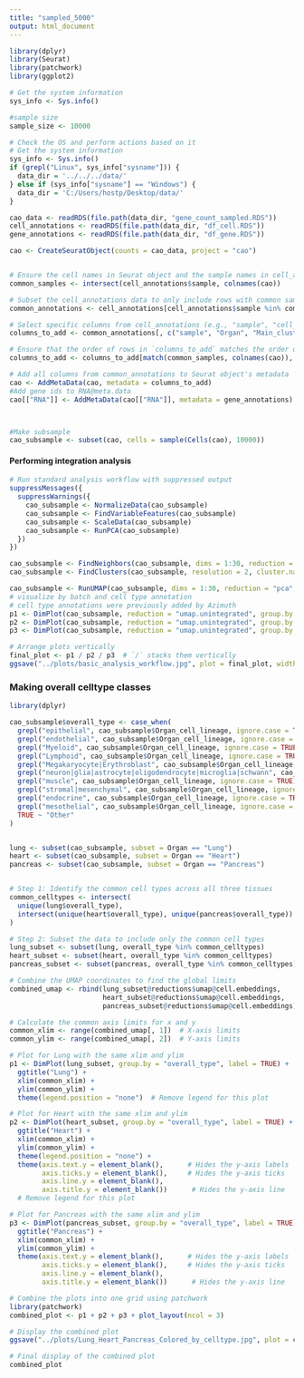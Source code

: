 ---
title: "sampled_5000"
output: html_document
---

```{r}
library(dplyr)
library(Seurat)
library(patchwork)
library(ggplot2)

# Get the system information
sys_info <- Sys.info()

#sample size
sample_size <- 10000

# Check the OS and perform actions based on it
# Get the system information
sys_info <- Sys.info()
if (grepl("Linux", sys_info["sysname"])) {
  data_dir = '../../../data/'
} else if (sys_info["sysname"] == "Windows") {
  data_dir = 'C:/Users/hostp/Desktop/data/'
}

cao_data <- readRDS(file.path(data_dir, "gene_count_sampled.RDS"))
cell_annotations <- readRDS(file.path(data_dir, "df_cell.RDS"))
gene_annotations <- readRDS(file.path(data_dir, "df_gene.RDS"))

cao <- CreateSeuratObject(counts = cao_data, project = "cao")


# Ensure the cell names in Seurat object and the sample names in cell_annotations match
common_samples <- intersect(cell_annotations$sample, colnames(cao))

# Subset the cell_annotations data to only include rows with common samples
common_annotations <- cell_annotations[cell_annotations$sample %in% common_samples, ]

# Select specific columns from cell_annotations (e.g., "sample", "cell_type", "treatment")
columns_to_add <- common_annotations[, c("sample", "Organ", "Main_cluster_name", "Organ_cell_lineage")]  # Replace with your column names

# Ensure that the order of rows in `columns_to_add` matches the order of cells in Seurat object
columns_to_add <- columns_to_add[match(common_samples, colnames(cao)), ]

# Add all columns from common_annotations to Seurat object's metadata
cao <- AddMetaData(cao, metadata = columns_to_add)
#Add gene ids to RNA@meta.data
cao[["RNA"]] <- AddMetaData(cao[["RNA"]], metadata = gene_annotations)



#Make subsample
cao_subsample <- subset(cao, cells = sample(Cells(cao), 10000))
```

#### Performing integration analysis

```{r}


# Run standard analysis workflow with suppressed output
suppressMessages({
  suppressWarnings({
    cao_subsample <- NormalizeData(cao_subsample)
    cao_subsample <- FindVariableFeatures(cao_subsample)
    cao_subsample <- ScaleData(cao_subsample)
    cao_subsample <- RunPCA(cao_subsample)
  })
})
```

```{r}
cao_subsample <- FindNeighbors(cao_subsample, dims = 1:30, reduction = "pca")
cao_subsample <- FindClusters(cao_subsample, resolution = 2, cluster.name = "unintegrated_clusters")
```

```{r fig-width=10, fig-height=10, out.width='100%'}

cao_subsample <- RunUMAP(cao_subsample, dims = 1:30, reduction = "pca", reduction.name = "umap.unintegrated")
# visualize by batch and cell type annotation
# cell type annotations were previously added by Azimuth
p1 <- DimPlot(cao_subsample, reduction = "umap.unintegrated", group.by = "seurat_clusters") 
p2 <- DimPlot(cao_subsample, reduction = "umap.unintegrated", group.by = "Organ") 
p3 <- DimPlot(cao_subsample, reduction = "umap.unintegrated", group.by = "Main_cluster_name") 

# Arrange plots vertically
final_plot <- p1 / p2 / p3  # `/` stacks them vertically
ggsave("../plots/basic_analysis_workflow.jpg", plot = final_plot, width = 40, height = 40, dpi = 300)
```



### Making overall celltype classes
```{r}
library(dplyr)

cao_subsample$overall_type <- case_when(
  grepl("epithelial", cao_subsample$Organ_cell_lineage, ignore.case = TRUE) ~ "Epithelial",
  grepl("endothelial", cao_subsample$Organ_cell_lineage, ignore.case = TRUE) ~ "Endothelial",
  grepl("Myeloid", cao_subsample$Organ_cell_lineage, ignore.case = TRUE) ~ "Immune",
  grepl("Lymphoid", cao_subsample$Organ_cell_lineage, ignore.case = TRUE) ~ "Immune",
  grepl("Megakaryocyte|Erythroblast", cao_subsample$Organ_cell_lineage, ignore.case = TRUE) ~ "Hematopoietic",
  grepl("neuron|glia|astrocyte|oligodendrocyte|microglia|schwann", cao_subsample$Organ_cell_lineage, ignore.case = TRUE) ~ "Neural",
  grepl("muscle", cao_subsample$Organ_cell_lineage, ignore.case = TRUE) ~ "Muscle",
  grepl("stromal|mesenchymal", cao_subsample$Organ_cell_lineage, ignore.case = TRUE) ~ "Stromal",
  grepl("endocrine", cao_subsample$Organ_cell_lineage, ignore.case = TRUE) ~ "Endocrine",
  grepl("mesothelial", cao_subsample$Organ_cell_lineage, ignore.case = TRUE) ~ "Mesothelial",
  TRUE ~ "Other"
)



```

```{r}



lung <- subset(cao_subsample, subset = Organ == "Lung")
heart <- subset(cao_subsample, subset = Organ == "Heart")
pancreas <- subset(cao_subsample, subset = Organ == "Pancreas")


# Step 1: Identify the common cell types across all three tissues
common_celltypes <- intersect(
  unique(lung$overall_type), 
  intersect(unique(heart$overall_type), unique(pancreas$overall_type))
)

# Step 2: Subset the data to include only the common cell types
lung_subset <- subset(lung, overall_type %in% common_celltypes)
heart_subset <- subset(heart, overall_type %in% common_celltypes)
pancreas_subset <- subset(pancreas, overall_type %in% common_celltypes)

# Combine the UMAP coordinates to find the global limits
combined_umap <- rbind(lung_subset@reductions$umap@cell.embeddings,
                       heart_subset@reductions$umap@cell.embeddings,
                       pancreas_subset@reductions$umap@cell.embeddings)

# Calculate the common axis limits for x and y
common_xlim <- range(combined_umap[, 1])  # X-axis limits
common_ylim <- range(combined_umap[, 2])  # Y-axis limits

# Plot for Lung with the same xlim and ylim
p1 <- DimPlot(lung_subset, group.by = "overall_type", label = TRUE) +
  ggtitle("Lung") +
  xlim(common_xlim) +
  ylim(common_ylim) +
  theme(legend.position = "none")  # Remove legend for this plot

# Plot for Heart with the same xlim and ylim
p2 <- DimPlot(heart_subset, group.by = "overall_type", label = TRUE) +
  ggtitle("Heart") +
  xlim(common_xlim) +
  ylim(common_ylim) +
  theme(legend.position = "none") +
  theme(axis.text.y = element_blank(),      # Hides the y-axis labels
        axis.ticks.y = element_blank(),     # Hides the y-axis ticks
        axis.line.y = element_blank(),
        axis.title.y = element_blank())      # Hides the y-axis line
  # Remove legend for this plot

# Plot for Pancreas with the same xlim and ylim
p3 <- DimPlot(pancreas_subset, group.by = "overall_type", label = TRUE) +
  ggtitle("Pancreas") +
  xlim(common_xlim) +
  ylim(common_ylim) +
  theme(axis.text.y = element_blank(),      # Hides the y-axis labels
        axis.ticks.y = element_blank(),     # Hides the y-axis ticks
        axis.line.y = element_blank(),
        axis.title.y = element_blank())      # Hides the y-axis line

# Combine the plots into one grid using patchwork
library(patchwork)
combined_plot <- p1 + p2 + p3 + plot_layout(ncol = 3) 

# Display the combined plot
ggsave("../plots/Lung_Heart_Pancreas_Colored_by_celltype.jpg", plot = combined_plot, width = 10, height = 5, dpi = 300)

# Final display of the combined plot
combined_plot


```

